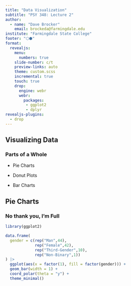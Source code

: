 ```yaml
---
title: "Data Visualization"
subtitle: "PSY 348: Lecture 2"
author: 
  - name: "Dave Brocker"
    email: brockeda@farmingdale.edu
institute: "Farmingdale State College"
footer: "⬡⬢"
format:
  revealjs:
    menu: 
      numbers: true
    slide-number: c/t
    preview-links: auto
    theme: custom.scss
    incremental: true   
    touch: true
    drop:
      engine: webr
      webr:
        packages:
         - ggplot2
         - dplyr
revealjs-plugins:
  - drop
---
```


## Visualizing Data

### Parts of a Whole

-   Pie Charts

-   Donut Plots

-   Bar Charts

## Pie Charts

### No thank you, I'm Full

```r

library(ggplot2)

data.frame(
  gender = c(rep("Man",44),
             rep("Female",42),
             rep("Third-Gender",10),
             rep("Non-Binary",1))
) |> 
  ggplot(aes(x = factor(1), fill = factor(gender))) + 
  geom_bar(width = 1) +
  coord_polar(theta = "y") +
  theme_minimal()


```
